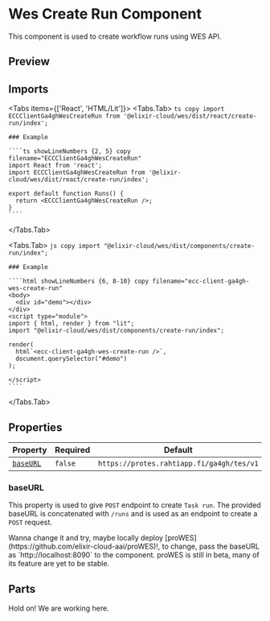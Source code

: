 
# Wes Create Run Component

<ComponentName
  tagName='ecc-client-ga4gh-wes-create-run'
  reactTagName='ECCClientGa4ghWesCreateRun'
  version='0.0.1'
  beta
/>

This component is used to create workflow runs using WES API.

## Preview

<ECCClientGa4ghWesCreateRun />

## Imports

<Tabs items={['React', 'HTML/Lit']}>
  <Tabs.Tab>
    ```ts copy
    import ECCClientGa4ghWesCreateRun from '@elixir-cloud/wes/dist/react/create-run/index';
    ```
  
    ### Example
  
    ````ts showLineNumbers {2, 5} copy filename="ECCClientGa4ghWesCreateRun"
    import React from 'react';
    import ECCClientGa4ghWesCreateRun from '@elixir-cloud/wes/dist/react/create-run/index';

    export default function Runs() {
      return <ECCClientGa4ghWesCreateRun />;
    }
    ````

  </Tabs.Tab>
  
  <Tabs.Tab>
    ```js copy
    import "@elixir-cloud/wes/dist/components/create-run/index";
    ```
  
    ### Example
  
    ````html showLineNumbers {6, 8-10} copy filename="ecc-client-ga4gh-wes-create-run"
    <body>
      <div id="demo"></div>
    </div>
    <script type="module">
    import { html, render } from "lit";
    import "@elixir-cloud/wes/dist/components/create-run/index";

    render(
      html`<ecc-client-ga4gh-wes-create-run />`,
      document.querySelector("#demo")
    );

    </script>
    ````

  </Tabs.Tab>
</Tabs>

## Properties

| Property              | Required | Default                                   | Type     | Description |
| --------------------- | -------- | ----------------------------------------- | -------- | ----------- |
| [`baseURL`](#baseURL) | `false`  | `https://protes.rahtiapp.fi/ga4gh/tes/v1` | `String` | Base URL    |

### baseURL

This property is used to give `POST` endpoint to create `Task run`. The provided baseURL is concatenated with `/runs` and is used as an endpoint to create a `POST` request.

<Callout emoji='🌝' type='info'>
  Wanna change it and try, maybe locally deploy
  [proWES](https://github.com/elixir-cloud-aai/proWES)!, to change, pass the baseURL as
  `http://localhost:8090` to the component.
</Callout>

<Callout emoji='🚨' type='error'>
  proWES is still in beta, many of its feature are yet to be stable.
</Callout>

## Parts

<Callout emoji='👩‍🏭'>Hold on! We are working here.</Callout>
